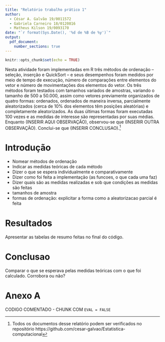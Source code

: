 ```yaml
---
title: "Relatório trabalho prático 1"
author: 
  - César A. Galvão 19/0011572
  - Gabriela Carneiro 18/0120816
  - Matheus Kilson 19/0093170
date: "`r format(Sys.Date(), '%d de %B de %y')`"
output: 
  pdf_document:
    number_sections: true
---
```


```r
knitr::opts_chunk$set(echo = TRUE)
```


\begin{center} 

\textbf{Resumo} 

\end{center}

Nesta atividade foram implementadas em R três métodos de ordenação -- seleção, inserção e QuickSort -- e seus desempenhos foram medidos por meio de tempo de execução, número de comparações entre elementos do vetor e número de movimentações dos elementos do vetor. Os três métodos foram testados com tamanhos variados de amostras, variando o tamanho de 500 a 50.000, assim como vetores previamente organizados de quatro formas: ordenados, ordenados de maneira inversa, parcialmente aleatorizados (cerca de 10% dos elementos têm posições aleatórias) e completamente aleatorizados. As duas últimas formas foram executadas 100 vezes e as medidas de interesse são representadas por suas médias. Enquanto (INSERIR AQUI OBSERVAÇÃO), observou-se que (INSERIR OUTRA OBSERVAÇÃO). Conclui-se que (INSERIR CONCLUSAO).^[Todos os documentos desse relatório podem ser verificados no repositório https://github.com/cesar-galvao/Estatistica-computacional]


# Introdução

- Nomear métodos de ordenação
- Indicar as medidas teóricas de cada método
- Dizer o que se espera individualmente e comparativamente
- Dizer como foi feita a implementação (as funcoes, o que cada uma faz)
- Dizer quais são as medidas realizadas e sob que condições as medidas são feitas
- tamanhos de amostra
- formas de ordenação: explicitar a forma como a aleatorizacao parcial é feita

# Resultados

Apresentar as tabelas de resumo feitas no final do código.

# Conclusao

Comparar o que se esperava pelas medidas teóricas com o que foi calculado. Corrobora ou não?

# Anexo A {.unnumbered}

CODIGO COMENTADO - CHUNK COM `EVAL = FALSE`